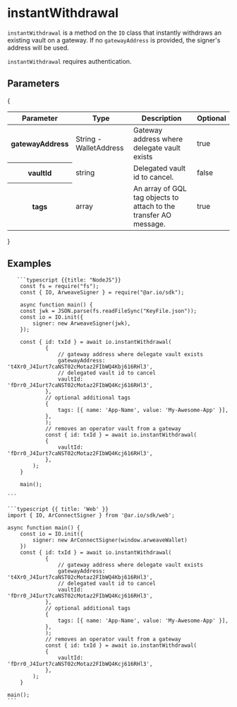 
<HeroPattern />

# instantWithdrawal

`instantWithdrawal` is a method on the `IO` class that instantly withdraws an existing vault on a gateway. If no `gatewayAddress` is provided, the signer's address will be used.

`instantWithdrawal` requires authentication.

## Parameters

{

<div style={{ textAlign: 'center' }}>
  <table className="inline-table">
    <thead>
      <tr>
        <th>Parameter</th>
        <th>Type</th>
        <th>Description</th>
        <th>Optional</th>
      </tr>
    </thead>
    <tbody>
      <tr>
        <th>gatewayAddress</th>
        <td>String - WalletAddress</td>
        <td>Gateway address where delegate vault exists</td>
        <td>true</td>
      </tr>
      <tr>
        <th>vaultId</th>
        <td>string</td>
        <td>Delegated vault id to cancel.</td>
        <td>false</td>
      </tr>
      <tr>
        <th>tags</th>
        <td>array</td>
        <td>
          An array of GQL tag objects to attach to the transfer AO message.
        </td>
        <td>true</td>
      </tr>
    </tbody>
  </table>
</div>
}

## Examples

<CodeGroup title="instantWithdrawal">

       ```typescript {{title: "NodeJS"}}
        const fs = require("fs");
        const { IO, ArweaveSigner } = require("@ar.io/sdk");

        async function main() {
        const jwk = JSON.parse(fs.readFileSync("KeyFile.json"));
        const io = IO.init({
            signer: new ArweaveSigner(jwk),
        });

        const { id: txId } = await io.instantWithdrawal(
                {
                    // gateway address where delegate vault exists
                    gatewayAddress: 't4Xr0_J4Iurt7caNST02cMotaz2FIbWQ4Kbj616RHl3',
                    // delegated vault id to cancel
                    vaultId: 'fDrr0_J4Iurt7caNST02cMotaz2FIbWQ4Kcj616RHl3',
                },
                // optional additional tags
                {
                    tags: [{ name: 'App-Name', value: 'My-Awesome-App' }],
                },
                );
                // removes an operator vault from a gateway
                const { id: txId } = await io.instantWithdrawal(
                {
                    vaultId: 'fDrr0_J4Iurt7caNST02cMotaz2FIbWQ4Kcj616RHl3',
                },
            );
        }

        main();

    ```

    ```typescript {{ title: 'Web' }}
    import { IO, ArConnectSigner } from '@ar.io/sdk/web';

    async function main() {
        const io = IO.init({
            signer: new ArConnectSigner(window.arweaveWallet)
        })
        const { id: txId } = await io.instantWithdrawal(
                {
                    // gateway address where delegate vault exists
                    gatewayAddress: 't4Xr0_J4Iurt7caNST02cMotaz2FIbWQ4Kbj616RHl3',
                    // delegated vault id to cancel
                    vaultId: 'fDrr0_J4Iurt7caNST02cMotaz2FIbWQ4Kcj616RHl3',
                },
                // optional additional tags
                {
                    tags: [{ name: 'App-Name', value: 'My-Awesome-App' }],
                },
                );
                // removes an operator vault from a gateway
                const { id: txId } = await io.instantWithdrawal(
                {
                    vaultId: 'fDrr0_J4Iurt7caNST02cMotaz2FIbWQ4Kcj616RHl3',
                },
            );
        }

    main();
    ```

</CodeGroup>